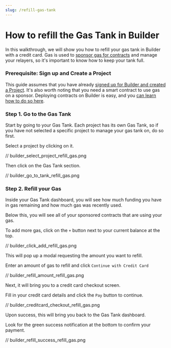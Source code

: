```yaml
---
slug: /refill-gas-tank
---
```



# How to refill the Gas Tank in Builder

In this walkthrough, we will show you how to refill your gas tank in Builder with a credit card. Gas is used to [sponsor gas for contracts](https://docs.sequence.xyz/builder/sponsor-contract-gas-tank) and manage your relayers, so it's important to know how to keep your tank full.

### Prerequisite: Sign up and Create a Project

This guide assumes that you have already [signed up for Builder and created a Project](https://docs.sequence.xyz/builder/signup-and-create-a-project). It's also worth noting that you need a smart contract to use gas on a sponsor. Deploying contracts on Builder is easy, and you [can learn how to do so here](https://docs.sequence.xyz/builder/deploy-an-item-collection-contract).


### Step 1. Go to the Gas Tank

Start by going to your Gas Tank. Each project has its own Gas Tank, so if you have not selected a specific project to manage your gas tank on, do so first.

Select a project by clicking on it.


// builder_select_project_refill_gas.png

Then click on the Gas Tank section.



// builder_go_to_tank_refill_gas.png

### Step 2. Refill your Gas 

Inside your Gas Tank dashboard, you will see how much funding you have in gas remaining and how much gas was recently used. 

Below this, you will see all of your sponsored contracts that are using your gas.

To add more gas, click on the `+` button next to your current balance at the top.



// builder_click_add_refill_gas.png

This will pop up a modal requesting the amount you want to refill.

Enter an amount of gas to refill and click `Continue with Credit Card`



// builder_refill_amount_refill_gas.png

Next, it will bring you to a credit card checkout screen.

Fill in your credit card details and click the `Pay` button to continue.



// builder_creditcard_checkout_refill_gas.png

Upon success, this will bring you back to the Gas Tank dashboard.

Look for the green success notification at the bottom to confirm your payment.



// builder_refill_success_refill_gas.png

